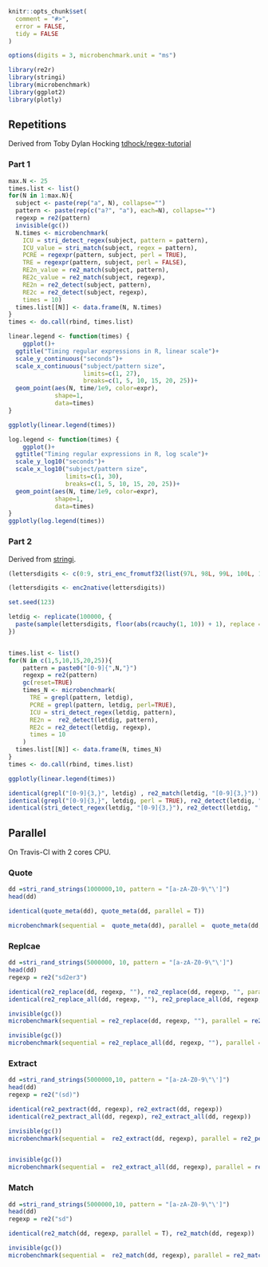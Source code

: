 
```r
knitr::opts_chunk$set(
  comment = "#>",
  error = FALSE,
  tidy = FALSE
)

options(digits = 3, microbenchmark.unit = "ms")
```

```r
library(re2r)
library(stringi)
library(microbenchmark)
library(ggplot2)
library(plotly)
```

## Repetitions

Derived from Toby Dylan Hocking [tdhock/regex-tutorial
](https://github.com/tdhock/regex-tutorial)

### Part 1

```r
max.N <- 25
times.list <- list()
for(N in 1:max.N){
  subject <- paste(rep("a", N), collapse="")
  pattern <- paste(rep(c("a?", "a"), each=N), collapse="")
  regexp = re2(pattern)
  invisible(gc())
  N.times <- microbenchmark(
    ICU = stri_detect_regex(subject, pattern = pattern),
    ICU_value = stri_match(subject, regex = pattern),
    PCRE = regexpr(pattern, subject, perl = TRUE),
    TRE = regexpr(pattern, subject, perl = FALSE),
    RE2n_value = re2_match(subject, pattern),
    RE2c_value = re2_match(subject, regexp),
    RE2n = re2_detect(subject, pattern),
    RE2c = re2_detect(subject, regexp),
    times = 10)
  times.list[[N]] <- data.frame(N, N.times)
}
times <- do.call(rbind, times.list)

```

```r
linear.legend <- function(times) {
    ggplot()+
  ggtitle("Timing regular expressions in R, linear scale")+
  scale_y_continuous("seconds")+
  scale_x_continuous("subject/pattern size",
                     limits=c(1, 27),
                     breaks=c(1, 5, 10, 15, 20, 25))+
  geom_point(aes(N, time/1e9, color=expr),
             shape=1,
             data=times)
}

ggplotly(linear.legend(times))

log.legend <- function(times) { 
    ggplot()+
  ggtitle("Timing regular expressions in R, log scale")+
  scale_y_log10("seconds")+
  scale_x_log10("subject/pattern size",
                limits=c(1, 30),
                breaks=c(1, 5, 10, 15, 20, 25))+
  geom_point(aes(N, time/1e9, color=expr),
             shape=1,
             data=times)
}
ggplotly(log.legend(times))
```

### Part 2

Derived from [stringi](https://github.com/Rexamine/stringi/blob/master/devel/benchmarks/mbmark-regex-detect1.R).

```r
(lettersdigits <- c(0:9, stri_enc_fromutf32(list(97L, 98L, 99L, 100L, 101L, 102L, 103L, 104L, 105L, 106L, 107L,  108L, 109L, 110L, 111L, 112L, 113L, 114L, 115L, 116L, 117L, 118L,  119L, 120L, 121L, 122L, 261L, 263L, 281L, 322L, 324L, 243L, 347L,  378L, 380L))))

(lettersdigits <- enc2native(lettersdigits))

set.seed(123)

letdig <- replicate(100000, {
  paste(sample(lettersdigits, floor(abs(rcauchy(1, 10)) + 1), replace = TRUE), collapse = '')
})


times.list <- list()
for(N in c(1,5,10,15,20,25)){
    pattern = paste0("[0-9]{",N,"}")
    regexp = re2(pattern)
    gc(reset=TRUE)
    times_N <- microbenchmark(
      TRE = grepl(pattern, letdig),
      PCRE = grepl(pattern, letdig, perl=TRUE),
      ICU = stri_detect_regex(letdig, pattern),
      RE2n =  re2_detect(letdig, pattern),
      RE2c = re2_detect(letdig, regexp),
      times = 10
    )
  times.list[[N]] <- data.frame(N, times_N)
}
times <- do.call(rbind, times.list)

ggplotly(linear.legend(times))

identical(grepl("[0-9]{3,}", letdig) , re2_match(letdig, "[0-9]{3,}"))
identical(grepl("[0-9]{3,}", letdig, perl = TRUE), re2_detect(letdig, "[0-9]{3,}"))
identical(stri_detect_regex(letdig, "[0-9]{3,}"), re2_detect(letdig, "[0-9]{3,}"))
```

## Parallel

On Travis-CI with 2 cores CPU.

### Quote

```r
dd =stri_rand_strings(1000000,10, pattern = "[a-zA-Z0-9\"\']")
head(dd)

identical(quote_meta(dd), quote_meta(dd, parallel = T))

microbenchmark(sequential =  quote_meta(dd), parallel =  quote_meta(dd, parallel = T), times = 5)
```

### Replcae

```r
dd =stri_rand_strings(5000000, 10, pattern = "[a-zA-Z0-9\"\']")
head(dd)
regexp = re2("sd2er3")

identical(re2_replace(dd, regexp, ""), re2_replace(dd, regexp, "", parallel = T))
identical(re2_replace_all(dd, regexp, ""), re2_preplace_all(dd, regexp, ""))

invisible(gc())
microbenchmark(sequential = re2_replace(dd, regexp, ""), parallel = re2_preplace(dd, regexp, "") , times = 5)

invisible(gc())
microbenchmark(sequential = re2_replace_all(dd, regexp, ""), parallel = re2_preplace_all(dd, regexp, "") , times = 5)
```

### Extract

```r
dd =stri_rand_strings(5000000,10, pattern = "[a-zA-Z0-9\"\']")
head(dd)
regexp = re2("(sd)")

identical(re2_pextract(dd, regexp), re2_extract(dd, regexp))
identical(re2_pextract_all(dd, regexp), re2_extract_all(dd, regexp))

invisible(gc())
microbenchmark(sequential =  re2_extract(dd, regexp), parallel = re2_pextract(dd, regexp) ,times = 5)


invisible(gc())
microbenchmark(sequential =  re2_extract_all(dd, regexp), parallel = re2_pextract_all(dd, regexp) ,times = 5)
```

### Match

```r
dd =stri_rand_strings(5000000,10, pattern = "[a-zA-Z0-9\"\']")
head(dd)
regexp = re2("sd")

identical(re2_match(dd, regexp, parallel = T), re2_match(dd, regexp))

invisible(gc())
microbenchmark(sequential =  re2_match(dd, regexp), parallel = re2_match(dd, regexp, parallel = T) ,times = 5)
```
